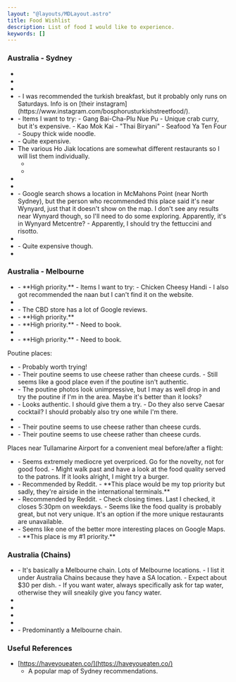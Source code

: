 ```yaml
---
layout: "@layouts/MDLayout.astro"
title: Food Wishlist
description: List of food I would like to experience.
keywords: []
---
```




### Australia - Sydney

- <Ve n="15cenchi" c="Japanese; Cheesecake" l="CBD, Darling Square"/>
- <Ve n="Angel's Filipino Barbeque" c="Filipino; BBQ" l="Blacktown"/>
- <Ve n="Azuki Bakery" c="Japanese; Bread; Cake" l="Newtown"/>
- <Ve n="Bosphorus" c="Turkish" l="Wentworth Point"/>
    - I was recommended the turkish breakfast, but it probably only runs on Saturdays. Info is on [their instagram](https://www.instagram.com/bosphorusturkishstreetfood/).
- <Ve n="Caysorn" c="Southern Thai" l="Haymarket"/>
    - Items I want to try:
        - Gang Bai-Cha-Plu Nue Pu
            - Unique crab curry, but it's expensive.
        - Kao Mok Kai
            - "Thai Biryani"
        - Seafood Ya Ten Four
            - Soupy thick wide noodle.
- <Ve n="Gold Class Daruma" c="Japanese; Sushi; Omakase" l="CBD"/>
    - Quite expensive.
- The various Ho Jiak locations are somewhat different restaurants so I will list them individually.
    - <Ve n="Ho Jiak Haymarket" c="Malaysian" l="Haymarket"/>
    - <Ve n="Ho Jiak Town Hall" c="Malaysian" l="CBD"/>
- <Ve n="Macchiato" c="Italian; Pizza; Coffee" l="CBD"/>
- <Ve n="Molly Tea" c="Tea" l="Darling Square"/>
- <Ve n="Piato" c="Italian?" l="Wynyard?"/>
    - Google search shows a location in McMahons Point (near North Sydney), but the person who recommended this place said it's near Wynyard, just that it doesn't show on the map. I don't see any results near Wynyard though, so I'll need to do some exploring. Apparently, it's in Wynyard Metcentre?
    - Apparently, I should try the fettuccini and risotto.
- <Ve n="Ragazzi" c="Italian; Pasta" l="CBD"/>
- <Ve n="Restaurant Hubert" c="French" l="CBD"/>
    - Quite expensive though.
- <Ve n="Toki Italian Inspired" c="Italian" l="CBD, Woolloomooloo"/>

### Australia - Melbourne

- <Ve n="Aroma Restaurant" c="Pakistani" l="(various locations)"/>
    - **High priority.**
    - Items I want to try:
        - Chicken Cheesy Handi
        - I also got recommended the naan but I can't find it on the website.
- <Ve n="Brunetti Classico" c="Italian" l="Carlton"/>
- <Ve n="Delhi Rocks" c="Indian" l="(various locations)"/>
    - The CBD store has a lot of Google reviews.
- <Ve n="Pidapipó" c="Gelato" l="(various locations)"/>
    - **High priority.**
- <Ve n="Stalactites" c="Greek" l="CBD"/>
    - **High priority.**
    - Need to book.
- <Ve n="Udon Yasan" c="Japanese; Udon" l="CBD"/>
- <Ve n="Universal Restaurant" c="Italian" l="Carlton"/>
    - **High priority.**
    - Need to book.

Poutine places:

- <Ve n="Brüger" c="Burgers" l="Footscray"/>
    - Probably worth trying!
- <Ve n="F.A.T. Fried and Tasty" c="Fried Chicken" l="Brunswick East"/>
    - Their poutine seems to use cheese rather than cheese curds.
    - Still seems like a good place even if the poutine isn't authentic.
- <Ve n="Juanita Peaches" c="American" l="Brunswick"/>
    - The poutine photos look unimpressive, but I may as well drop in and try the poutine if I'm in the area. Maybe it's better than it looks?
- <Ve n="Tallboy & Moose" c="Pub" l="Preston"/>
    - Looks authentic. I should give them a try.
    - Do they also serve Caesar cocktail? I should probably also try one while I'm there.
- <Ve n="That Burger Joint" c="Burgers" l="St Kilda; Fitzroy North"/>
- <Ve n="The Beast" c="Burgers" l="Brunswick East"/>
    - Their poutine seems to use cheese rather than cheese curds.
- <Ve n="Tramway Hotel" c="Pub" l="Fitzroy North"/>
    - Their poutine seems to use cheese rather than cheese curds.

Places near Tullamarine Airport for a convenient meal before/after a flight:

- <Ve n="AFL Kitchen & Bar" c="Western" l="Melbourne Airport"/>
    - Seems extremely mediocre yet overpriced. Go for the novelty, not for good food.
    - Might walk past and have a look at the food quality served to the patrons. If it looks alright, I might try a burger.
- <Ve n="Bar Pulpo by MoVida" c="Spanish; Bar" l="Melbourne Airport"/>
    - Recommended by Reddit.
    - **This place would be my top priority but sadly, they're airside in the international terminals.**
- <Ve n="Hanna's Cafe" c="Cafe" l="Melbourne Airport"/>
    - Recommended by Reddit.
    - Check closing times. Last I checked, it closes 5:30pm on weekdays.
    - Seems like the food quality is probably great, but not very unique. It's an option if the more unique restaurants are unavailable.
- <Ve n="Biggie Smalls" c="Western" l="Melbourne Airport"/>
    - Seems like one of the better more interesting places on Google Maps.
    - **This place is my #1 priority.**

### Australia (Chains)

- <Ve n="400 Gradi" c="Italian; Pizza" l="(various locations)"/>
    - It's basically a Melbourne chain. Lots of Melbourne locations.
    - I list it under Australia Chains because they have a SA location.
    - Expect about $30 per dish.
    - If you want water, always specifically ask for tap water, otherwise they will sneakily give you fancy water.
- <Ve n="DOC Pizza & Mozzarella Bar" c="Italian; Pizza" l="Carlton, Melbourne; Surry Hills, Sydney"/>
- <Ve n="Gami Chicken & Beer" c="Korean; Fried Chicken" l="(various locations)"/>
- <Ve n="Hot-Star Large Fried Chicken" c="Fried Chicken" l="(various locations)"/>
- <Ve n="Lune Croissanterie" c="Croissants" l="(various locations)"/>
- <Ve n="Shanghai Street" c="Shanghainese; Chinese" l="(various locations)"/>
    - Predominantly a Melbourne chain.

### Useful References

- [https://haveyoueaten.co/](https://haveyoueaten.co/)
    - A popular map of Sydney recommendations.

